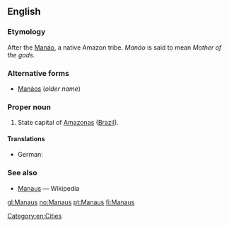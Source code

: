 ==English==

===Etymology===
After the [[Manáo]], a native Amazon tribe.  ''Manáo'' is said to mean ''Mother of the gods''.

===Alternative forms===
*[[Manáos]] (''older name'')

===Proper noun===
{{en-proper noun}}

# State capital of [[Amazonas]] ([[Brazil]]).

====Translations====
{{trans-top|city}}
* German: {{t|de|Manaus}}
{{trans-mid}}
{{trans-bottom}}

===See also===
* [[w:Manaus|Manaus]] — Wikipedia

[[Category:en:Cities]]

[[gl:Manaus]]
[[no:Manaus]]
[[pt:Manaus]]
[[fi:Manaus]]